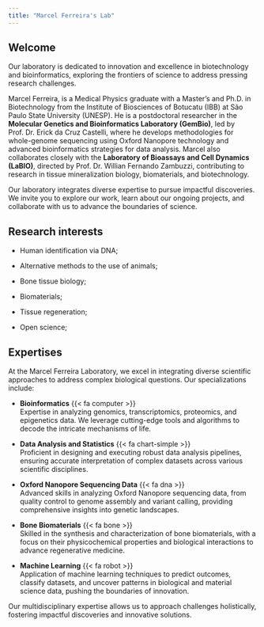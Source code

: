 ```yaml
---
title: "Marcel Ferreira's Lab"
---
```


## Welcome

Our laboratory is dedicated to innovation and excellence in biotechnology and bioinformatics, exploring the frontiers of science to address pressing research challenges.

Marcel Ferreira, is a Medical Physics graduate with a Master's and Ph.D. in Biotechnology from the Institute of Biosciences of Botucatu (IBB) at São Paulo State University (UNESP). He is a postdoctoral researcher in the **Molecular Genetics and Bioinformatics Laboratory (GemBio)**, led by Prof. Dr. Erick da Cruz Castelli, where he develops methodologies for whole-genome sequencing using Oxford Nanopore technology and advanced bioinformatics strategies for data analysis. Marcel also collaborates closely with the **Laboratory of Bioassays and Cell Dynamics (LaBIO)**, directed by Prof. Dr. Willian Fernando Zambuzzi, contributing to research in tissue mineralization biology, biomaterials, and biotechnology.

Our laboratory integrates diverse expertise to pursue impactful discoveries. We invite you to explore our work, learn about our ongoing projects, and collaborate with us to advance the boundaries of science.

## Research interests

-   Human identification via DNA;

-   Alternative methods to the use of animals;

-   Bone tissue biology;

-   Biomaterials;

-   Tissue regeneration;

-   Open science;

## Expertises

At the Marcel Ferreira Laboratory, we excel in integrating diverse scientific approaches to address complex biological questions. Our specializations include:

-   **Bioinformatics** {{< fa computer >}}\
    Expertise in analyzing genomics, transcriptomics, proteomics, and epigenetics data. We leverage cutting-edge tools and algorithms to decode the intricate mechanisms of life.

-   **Data Analysis and Statistics** {{< fa chart-simple >}}\
    Proficient in designing and executing robust data analysis pipelines, ensuring accurate interpretation of complex datasets across various scientific disciplines.

-   **Oxford Nanopore Sequencing Data** {{< fa dna >}}\
    Advanced skills in analyzing Oxford Nanopore sequencing data, from quality control to genome assembly and variant calling, providing comprehensive insights into genetic landscapes.

-   **Bone Biomaterials** {{< fa bone >}}\
    Skilled in the synthesis and characterization of bone biomaterials, with a focus on their physicochemical properties and biological interactions to advance regenerative medicine.

-   **Machine Learning** {{< fa robot >}}\
    Application of machine learning techniques to predict outcomes, classify datasets, and uncover patterns in biological and material science data, pushing the boundaries of innovation.

Our multidisciplinary expertise allows us to approach challenges holistically, fostering impactful discoveries and innovative solutions.
